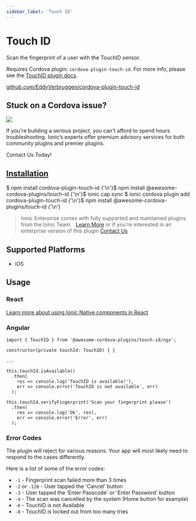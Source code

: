 ```yaml
---
sidebar_label: 'Touch ID'
---
```



# Touch ID

Scan the fingerprint of a user with the TouchID sensor.

Requires Cordova plugin: `cordova-plugin-touch-id`. For more info, please see the [TouchID plugin docs](https://github.com/EddyVerbruggen/cordova-plugin-touch-id).

<p>
  <a href="https://github.com/EddyVerbruggen/cordova-plugin-touch-id" target="_blank" l="noopener" className="git-link">github.com/EddyVerbruggen/cordova-plugin-touch-id</a>
</p>

<h2>Stuck on a Cordova issue?</h2>
<DocsCard
  className="cordova-ee-card"
  header="Don't waste precious time on plugin issues."
  href="https://ionicframework.com/sales?product_of_interest=Ionic%20Native"
>
  <div>
    <img src="/docs/icons/native-cordova-bot.png" className="cordova-ee-img" />
    <p>If you're building a serious project, you can't afford to spend hours troubleshooting. Ionic’s experts offer premium advisory services for both community plugins and premier plugins.</p>
    <DocsButton className="native-ee-detail">Contact Us Today!</DocsButton>
  </div>
</DocsCard>

<h2 id="installation">
  <a href="#installation">Installation</a>
</h2>
<Tabs
  groupId="runtime"
  defaultValue="Capacitor"
  values={[
    { value: 'Capacitor', label: 'Capacitor' },
    { value: 'Cordova', label: 'Cordova' },
    { value: 'Enterprise', label: 'Enterprise' },
  ]}
>
  <TabItem value="Capacitor">
    <CodeBlock className="language-shell">
      $ npm install cordova-plugin-touch-id {'\n'}$ npm install @awesome-cordova-plugins/touch-id {'\n'}$ ionic cap sync
    </CodeBlock>
  </TabItem>
  <TabItem value="Cordova">
    <CodeBlock className="language-shell">
      $ ionic cordova plugin add cordova-plugin-touch-id {'\n'}$ npm install @awesome-cordova-plugins/touch-id {'\n'}
    </CodeBlock>
  </TabItem>
  <TabItem value="Enterprise">
    <blockquote>
      Ionic Enterprise comes with fully supported and maintained plugins from the Ionic Team. &nbsp;
      <a className="btn" href="https://ionic.io/docs/premier-plugins">Learn More</a> or if you're interested in an enterprise version of this plugin <a className="btn" href="https://ionicframework.com/sales?product_of_interest=Ionic%20Enterprise%20Engine">Contact Us</a>
    </blockquote>
  </TabItem>
</Tabs>

## Supported Platforms

- iOS

## Usage

### React

[Learn more about using Ionic Native components in React](../native-community.md#react)

### Angular

```tsx
import { TouchID } from '@awesome-cordova-plugins/touch-id/ngx';

constructor(private touchId: TouchID) { }

...

this.touchId.isAvailable()
  .then(
    res => console.log('TouchID is available!'),
    err => console.error('TouchID is not available', err)
  );

this.touchId.verifyFingerprint('Scan your fingerprint please')
  .then(
    res => console.log('Ok', res),
    err => console.error('Error', err)
  );
```

### Error Codes

The plugin will reject for various reasons. Your app will most likely need to respond to the cases differently.

Here is a list of some of the error codes:

- `-1` - Fingerprint scan failed more than 3 times
- `-2` or `-128` - User tapped the 'Cancel' button
- `-3` - User tapped the 'Enter Passcode' or 'Enter Password' button
- `-4` - The scan was cancelled by the system (Home button for example)
- `-6` - TouchID is not Available
- `-8` - TouchID is locked out from too many tries
